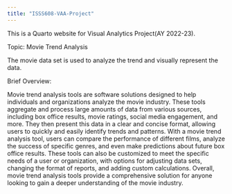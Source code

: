 ```yaml
---
title: "ISSS608-VAA-Project"
---
```


This is a Quarto website for Visual Analytics Project(AY 2022-23).

Topic: Movie Trend Analysis

The movie data set is used to analyze the trend and visually represent the data.

Brief Overview:

Movie trend analysis tools are software solutions designed to help individuals and organizations analyze the movie industry. These tools aggregate and process large amounts of data from various sources, including box office results, movie ratings, social media engagement, and more. They then present this data in a clear and concise format, allowing users to quickly and easily identify trends and patterns. With a movie trend analysis tool, users can compare the performance of different films, analyze the success of specific genres, and even make predictions about future box office results. These tools can also be customized to meet the specific needs of a user or organization, with options for adjusting data sets, changing the format of reports, and adding custom calculations. Overall, movie trend analysis tools provide a comprehensive solution for anyone looking to gain a deeper understanding of the movie industry.
